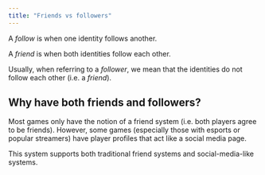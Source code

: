 ```yaml
---
title: "Friends vs followers"
---
```


A *follow* is when one identity follows another.

A *friend* is when both identities follow each other.

Usually, when referring to a *follower*, we mean that the identities do not follow each other (i.e. a *friend*).

## Why have both friends and followers?

Most games only have the notion of a friend system (i.e. both players agree to be friends).  However, some games (especially those with esports or popular streamers) have player profiles that act like a social media page.

This system supports both traditional friend systems and social-media-like systems.
